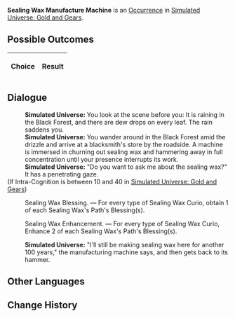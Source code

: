 {{Simulated Universe Event Infobox
|title         = Sealing Wax Manufacture Machine
|image         = Random Event Normal.png
|type          =
|domains_su    = 
|domains_ext   = 
|domains_swarm = 
|domains_gng   = Occurrence
|requirements  =
|prev          = 
|next          = 
|indexRewards  =
|characters    = 
}}
'''Sealing Wax Manufacture Machine''' is an [[Simulated Universe/Occurrence|Occurrence]] in [[Simulated Universe: Gold and Gears]].

==Possible Outcomes==
{| class="article-table"
!Choice
!Result

|}

<!--
==Gameplay Notes==

-->
==Dialogue==
{{Dialogue Start}}
:'''Simulated Universe:''' You look at the scene before you: It is raining in the Black Forest, and there are dew drops on every leaf. The rain saddens you.
:'''Simulated Universe:''' You wander around in the Black Forest amid the drizzle and arrive at a blacksmith's store by the roadside. A machine is immersed in churning out sealing wax and hammering away in full concentration until your presence interrupts its work.
:'''Simulated Universe:''' "Do you want to ask me about the sealing wax?" It has a penetrating gaze.
;(If Intra-Cognition is between 10 and 40 in [[Simulated Universe: Gold and Gears]])
:{{SU Special Dialogue|Erudition|Sealing Wax Casting.|Discard 1 Sealing Wax Curio and immediately obtain 3 of the Sealing Wax's Path's Blessing(s).}}
:{{DIcon|Star}} Sealing Wax Blessing. &mdash; For every type of Sealing Wax Curio, obtain 1 of each Sealing Wax's Path's Blessing(s).
:{{DIcon|Star}} Sealing Wax Enhancement. &mdash; For every type of Sealing Wax Curio, Enhance 2 of each Sealing Wax's Path's Blessing(s).
:'''Simulated Universe:''' "I'll still be making sealing wax here for another 100 years," the manufacturing machine says, and then gets back to its hammer.
{{Dialogue End}}

==Other Languages==
{{Other Languages
|en   = Sealing Wax Manufacture Machine
|zhs  = 火漆制造机
|zht  = 火漆製造機
|ja   = {{Rubi|封蝋製造機|ふうろうせいぞうき}}
|ko   = 봉랍 제조기
|es   = Máquina de producción de lacre
|fr   = Machine de production de Cire à cacheter
|ru   = Машина по производству сургуча
|th   = เครื่องผลิตขี้ผึ้ง
|vi   = Máy Tạo Nút
|de   = Maschine zur Herstellung von Siegelwachs
|id   = Mesin Produksi Sealing Wax
|pt   = Máquina de Fabricação de Cera Seladora
}}

==Change History==
{{Change History|1.6}}
